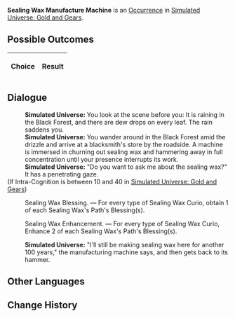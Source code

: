 {{Simulated Universe Event Infobox
|title         = Sealing Wax Manufacture Machine
|image         = Random Event Normal.png
|type          =
|domains_su    = 
|domains_ext   = 
|domains_swarm = 
|domains_gng   = Occurrence
|requirements  =
|prev          = 
|next          = 
|indexRewards  =
|characters    = 
}}
'''Sealing Wax Manufacture Machine''' is an [[Simulated Universe/Occurrence|Occurrence]] in [[Simulated Universe: Gold and Gears]].

==Possible Outcomes==
{| class="article-table"
!Choice
!Result

|}

<!--
==Gameplay Notes==

-->
==Dialogue==
{{Dialogue Start}}
:'''Simulated Universe:''' You look at the scene before you: It is raining in the Black Forest, and there are dew drops on every leaf. The rain saddens you.
:'''Simulated Universe:''' You wander around in the Black Forest amid the drizzle and arrive at a blacksmith's store by the roadside. A machine is immersed in churning out sealing wax and hammering away in full concentration until your presence interrupts its work.
:'''Simulated Universe:''' "Do you want to ask me about the sealing wax?" It has a penetrating gaze.
;(If Intra-Cognition is between 10 and 40 in [[Simulated Universe: Gold and Gears]])
:{{SU Special Dialogue|Erudition|Sealing Wax Casting.|Discard 1 Sealing Wax Curio and immediately obtain 3 of the Sealing Wax's Path's Blessing(s).}}
:{{DIcon|Star}} Sealing Wax Blessing. &mdash; For every type of Sealing Wax Curio, obtain 1 of each Sealing Wax's Path's Blessing(s).
:{{DIcon|Star}} Sealing Wax Enhancement. &mdash; For every type of Sealing Wax Curio, Enhance 2 of each Sealing Wax's Path's Blessing(s).
:'''Simulated Universe:''' "I'll still be making sealing wax here for another 100 years," the manufacturing machine says, and then gets back to its hammer.
{{Dialogue End}}

==Other Languages==
{{Other Languages
|en   = Sealing Wax Manufacture Machine
|zhs  = 火漆制造机
|zht  = 火漆製造機
|ja   = {{Rubi|封蝋製造機|ふうろうせいぞうき}}
|ko   = 봉랍 제조기
|es   = Máquina de producción de lacre
|fr   = Machine de production de Cire à cacheter
|ru   = Машина по производству сургуча
|th   = เครื่องผลิตขี้ผึ้ง
|vi   = Máy Tạo Nút
|de   = Maschine zur Herstellung von Siegelwachs
|id   = Mesin Produksi Sealing Wax
|pt   = Máquina de Fabricação de Cera Seladora
}}

==Change History==
{{Change History|1.6}}
